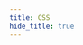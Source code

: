 ```yaml
---
title: CSS
hide_title: true
---
```



<FeatureIcon src={css} title="CSS" />
<LinkList
  data={[
    {
      title: "Selectors",
      link: "/docs/css/selectors",
      src: css,
    },
    {
      title: "Flex Box",
      link: "/docs/css/flex-box",
      src: css,
    },
    { title: "Font", link: "/docs/css/font", src: css },
    { title: "Transform", link: "/docs/css/transform", src: css },
    {
      title: "Properties",
      link: "/docs/css/properties",
      src: css,
    },
    {
      title: "UI",
      link: "/docs/css/ui",
      src: css,
    },
    {
      title: "Solutions",
      link: "/docs/css/solutions",
      src: css,
    },
    {
      title: "Sass",
      link: "/docs/css/sass",
      src: sass,
    },
  ]}
/>
